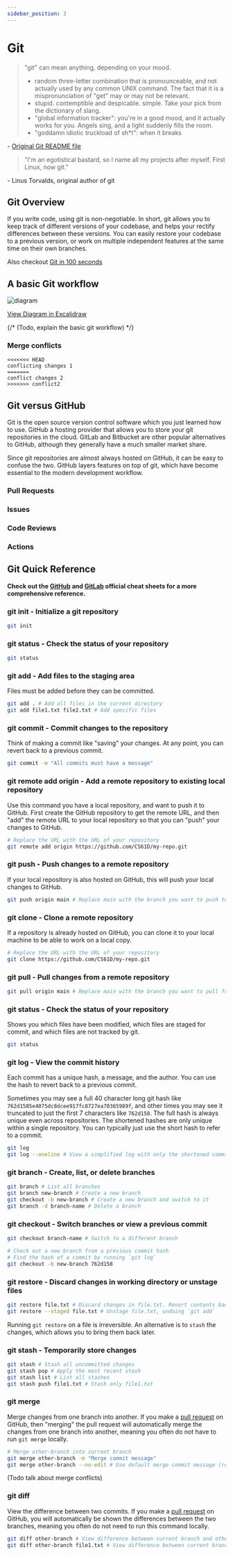 ```yaml
---
sidebar_position: 3
---
```


# Git

> "git" can mean anything, depending on your mood.
>
> - random three-letter combination that is pronounceable, and not
>   actually used by any common UNIX command. The fact that it is a
>   mispronunciation of "get" may or may not be relevant.
> - stupid. contemptible and despicable. simple. Take your pick from the
>   dictionary of slang.
> - "global information tracker": you're in a good mood, and it actually
>   works for you. Angels sing, and a light suddenly fills the room.
> - "goddamn idiotic truckload of sh\*t": when it breaks

\- [Original Git README file](https://github.com/git/git/blob/fe5e7f332c8a95680a869eaca8033213676cbc7b/README)

> "I'm an egotistical bastard, so I name all my projects after myself. First Linux, now git."

\- Linus Torvalds, original author of git

## Git Overview

If you write code, using git is non-negotiable. In short, git allows you to keep track of different versions of your codebase, and helps your rectify differences between these versions. You can easily restore your codebase to a previous version, or work on multiple independent features at the same time on their own branches.

Also checkout [Git in 100 seconds](https://www.youtube.com/watch?v=hwP7WQkmECE)

## A basic Git workflow

![diagram](../../static/img/reading-images/git/git.svg)

[View Diagram in
Excalidraw](https://excalidraw.com/#json=Va2FBPXIm34vDMfpI3Rfm,zgFdHBywozgTMfExv2mulw)

{/* (Todo, explain the basic git workflow) */}

### Merge conflicts

```
<<<<<<< HEAD
conflicting changes 1
=======
conflict changes 2
>>>>>>> conflict2
```

## Git versus GitHub

Git is the open source version control software which you just learned how to use. GitHub a hosting provider that allows you to store your git repositories in the cloud. GitLab and Bitbucket are other popular alternatives to GitHub, although they generally have a much smaller market share.

Since git repositories are almost always hosted on GitHub, it can be easy to confuse the two. GitHub layers features on top of git, which have become essential to the modern development workflow.

### Pull Requests

### Issues

### Code Reviews

### Actions

## Git Quick Reference

**Check out the [GitHub](https://education.github.com/git-cheat-sheet-education.pdf) and [GitLab](https://about.gitlab.com/images/press/git-cheat-sheet.pdf) official cheat sheets for a more comprehensive reference.**

### git init - Initialize a git repository

```bash
git init
```

### git status - Check the status of your repository

```bash
git status
```

### git add - Add files to the staging area

Files must be added before they can be committed.

```bash
git add . # Add all files in the current directory
git add file1.txt file2.txt # Add specific files
```

### git commit - Commit changes to the repository

Think of making a commit like "saving" your changes. At any point, you can revert back to a previous commit.

```bash
git commit -m "All commits must have a message"
```

### git remote add origin - Add a remote repository to existing local repository

Use this command you have a local repository, and want to push it to GitHub. First create the GitHub repository to get the remote URL, and then "add" the remote URL to your local repository so that you can "push" your changes to GitHub.

```bash
# Replace the URL with the URL of your repository
git remote add origin https://github.com/CS61D/my-repo.git
```

### git push - Push changes to a remote repository

If your local repository is also hosted on GitHub, this will push your local changes to GitHub.

```bash
git push origin main # Replace main with the branch you want to push to
```

### git clone - Clone a remote repository

If a repository is already hosted on GitHub, you can clone it to your local machine to be able to work on a local copy.

```bash
# Replace the URL with the URL of your repository
git clone https://github.com/CS61D/my-repo.git
```

### git pull - Pull changes from a remote repository

```bash
git pull origin main # Replace main with the branch you want to pull from
```

### git status - Check the status of your repository

Shows you which files have been modified, which files are staged for commit, and which files are not tracked by git.

```bash
git status
```

### git log - View the commit history

Each commit has a unique hash, a message, and the author. You can use the hash to revert back to a previous commit.

Sometimes you may see a full 40 character long git hash like `762d1585e4075dc8dcee917fc8727ea70365989f`, and other times you may see it truncated to just the first 7 characters like `762d158`. The full hash is always unique even across repositories. The shortened hashes are only unique within a single repository. You can typically just use the short hash to refer to a commit.

```bash
git log
git log --oneline # View a simplified log with only the shortened commit hash and message
```

### git branch - Create, list, or delete branches

```bash
git branch # List all branches
git branch new-branch # Create a new branch
git checkout -b new-branch # Create a new branch and switch to it
git branch -d branch-name # Delete a branch
```

### git checkout - Switch branches or view a previous commit

```bash
git checkout branch-name # Switch to a different branch

# Check out a new branch from a previous commit hash
# Find the hash of a commit by running `git log`
git checkout -b new-branch 762d158
```

### git restore - Discard changes in working directory or unstage files

```bash
git restore file.txt # Discard changes in file.txt. Revert contents back to last commit
git restore --staged file.txt # Unstage file.txt, undoing `git add`
```

Running `git restore` on a file is irreversible. An alternative is to `stash` the changes, which allows you to bring them back later.

### git stash - Temporarily store changes

```bash
git stash # Stash all uncommitted changes
git stash pop # Apply the most recent stash
git stash list # List all stashes
git stash push file1.txt # Stash only file1.txt
```

### git merge

Merge changes from one branch into another. If you make a [pull request](#pull-requests) on GitHub, then "merging" the pull request will automatically merge the changes from one branch into another, meaning you often do not have to run `git merge` locally.

```bash
# Merge other-branch into current branch
git merge other-branch -m "Merge commit message"
git merge other-branch --no-edit # Use default merge commit message (recommended)
```

(Todo talk about merge conflicts)

### git diff

View the difference between two commits. If you make a [pull request](#pull-requests) on GitHub, you will automatically be shown the differences between the two branches, meaning you often do not need to run this command locally.

```bash
git diff other-branch # View difference between current branch and other-branch
git diff other-branch file1.txt # View difference between current branch and other-branch only for file1.txt
```
